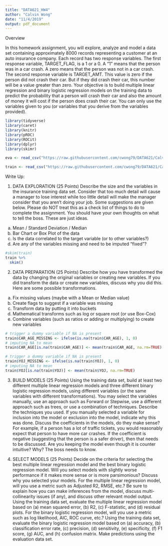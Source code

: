 ```yaml
---
title: "DATA621_HW4"
author: "Calvin Wong"
date: "11/4/2019"
output: pdf_document
---
```


Overview

In this homework assignment, you will explore, analyze and model a data set containing approximately 8000
records representing a customer at an auto insurance company. Each record has two response variables. The
first response variable, TARGET_FLAG, is a 1 or a 0. A “1” means that the person was in a car crash. A zero
means that the person was not in a car crash. The second response variable is TARGET_AMT. This value is zero
if the person did not crash their car. But if they did crash their car, this number will be a value greater than zero.
Your objective is to build multiple linear regression and binary logistic regression models on the training data
to predict the probability that a person will crash their car and also the amount of money it will cost if the person
does crash their car. You can only use the variables given to you (or variables that you derive from the variables
provided).

```r
library(tidyverse)
library(caret)
library(knitr)
library(pROC)
library(ROCit)
library(dplyr)
library(skimr)
```

```r
eva <- read_csv("https://raw.githubusercontent.com/cwong79/DATA621/Calvin/Homework%204/insurance-evaluation-data.csv")

train <- read_csv("https://raw.githubusercontent.com/cwong79/DATA621/Calvin/Homework%204/insurance_training_data.csv")
```

Write Up:

1. DATA EXPLORATION (25 Points)
Describe the size and the variables in the insurance training data set. Consider that too much detail will cause a
manager to lose interest while too little detail will make the manager consider that you aren’t doing your job. Some
suggestions are given below. Please do NOT treat this as a check list of things to do to complete the assignment.
You should have your own thoughts on what to tell the boss. These are just ideas.
a. Mean / Standard Deviation / Median
b. Bar Chart or Box Plot of the data
c. Is the data correlated to the target variable (or to other variables?)
d. Are any of the variables missing and need to be imputed “fixed”?

```r
#skim(train)
train %>%
  skim()
```

2. DATA PREPARATION (25 Points)
Describe how you have transformed the data by changing the original variables or creating new variables. If you
did transform the data or create new variables, discuss why you did this. Here are some possible transformations.
a. Fix missing values (maybe with a Mean or Median value)
b. Create flags to suggest if a variable was missing
c. Transform data by putting it into buckets
d. Mathematical transforms such as log or square root (or use Box-Cox)
e. Combine variables (such as ratios or adding or multiplying) to create new variables

```r
# trigger a dummy variable if NA is present
train$CAR_AGE_MISSING <- ifelse(is.na(train$CAR_AGE), 1, 0)
# imputing NA to mean
train$CAR_AGE[is.na(train$CAR_AGE)] <- mean(train$CAR_AGE, na.rm=TRUE)

# trigger a dummy variable if NA is present
train$YOJ_MISSING <- ifelse(is.na(train$YOJ), 1, 0)
# imputing NA to mean
train$YOJ[is.na(train$YOJ)] <- mean(train$YOJ, na.rm=TRUE)
```


3. BUILD MODELS (25 Points)
Using the training data set, build at least two different multiple linear regression models and three different binary
logistic regression models, using different variables (or the same variables with different transformations). You
may select the variables manually, use an approach such as Forward or Stepwise, use a different approach such
as trees, or use a combination of techniques. Describe the techniques you used. If you manually selected a
variable for inclusion into the model or exclusion into the model, indicate why this was done.
Discuss the coefficients in the models, do they make sense? For example, if a person has a lot of traffic tickets,
you would reasonably expect that person to have more car crashes. If the coefficient is negative (suggesting that
the person is a safer driver), then that needs to be discussed. Are you keeping the model even though it is counter
intuitive? Why? The boss needs to know.

4. SELECT MODELS (25 Points)
Decide on the criteria for selecting the best multiple linear regression model and the best binary logistic regression
model. Will you select models with slightly worse performance if it makes more sense or is more parsimonious?
Discuss why you selected your models.
For the multiple linear regression model, will you use a metric such as Adjusted R2, RMSE, etc.? Be sure to
explain how you can make inferences from the model, discuss multi-collinearity issues (if any), and discuss other
relevant model output. Using the training data set, evaluate the multiple linear regression model based on (a)
mean squared error, (b) R2, (c) F-statistic, and (d) residual plots. For the binary logistic regression model, will you
use a metric such as log likelihood, AIC, ROC curve, etc.? Using the training data set, evaluate the binary logistic
regression model based on (a) accuracy, (b) classification error rate, (c) precision, (d) sensitivity, (e) specificity, (f)
F1 score, (g) AUC, and (h) confusion matrix. Make predictions using the evaluation data set.